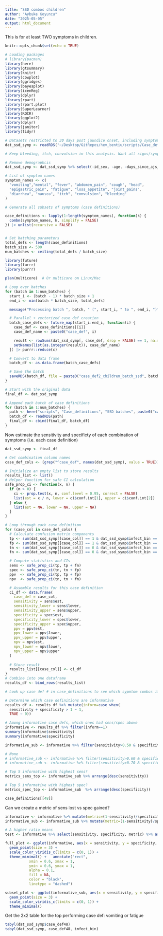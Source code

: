 ```yaml
---
title: "SSD combos children"
author: "Aybuke Koyuncu"
date: "2025-05-05"
output: html_document
---
```


This is for at least TWO symptoms in children.

```r
knitr::opts_chunk$set(echo = TRUE)

# Loading packages 
# library(pacman)
library(here)
library(gtsummary)
library(knitr)
library(cowplot)
library(ggridges)
library(bayesplot)
library(icenReg)
library(dplyr)
library(rpart)
library(rpart.plot)
library(SuperLearner)
library(ROCR)
library(ggplot2)
library(dplyr)
library(janitor)
library(tidyr)

# Datasets restricted to 30 days post jaundice onset, including symptoms of itch, bleeding, and convulsion
dat_ssd_symp <- readRDS("~/Desktop/GitRepos/hev_bentiu/scripts/Case_definitions/dat_ssd_adjusted_children.rds")

# Keep bleeding, itch, convulsion in this analysis. Want all signs/symptoms, regardless of prevalence

# Remove demographcis
dat_ssd_symp <- dat_ssd_symp %>% select(-id_sex, -age, -days_since_ajs_baseline) 


```

```r

# List of symptom names
symptom_names <- c(
  "vomiting","mental", "fever", "abdomen_pain", "cough", "head",
  "epigastric_pain", "fatigue", "loss_appetite", "joint_pains",
  "diarrhea", "nausea", "itch", "convulsion", "bleeding"
)

# Generate all subsets of symptoms (case definitions)

case_definitions <- lapply(1:length(symptom_names), function(k) {
  combn(symptom_names, k, simplify = FALSE)
}) |> unlist(recursive = FALSE)


# Set batching parameters
total_defs <- length(case_definitions)
batch_size <- 500
num_batches <- ceiling(total_defs / batch_size)

library(future)
library(furrr)
library(purrr)

plan(multicore)  # Or multicore on Linux/Mac

# Loop over batches
for (batch in 1:num_batches) {
  start_i <- (batch - 1) * batch_size + 1
  end_i <- min(batch * batch_size, total_defs)

  message("Processing batch ", batch, " (", start_i, " to ", end_i, ")")

  # Parallel + vectorized case def creation
  batch_case_defs <- future_map(start_i:end_i, function(i) {
    case_def <- case_definitions[[i]]
    case_def_name <- paste0("case_def", i)

    result <- rowSums(dat_ssd_symp[, case_def, drop = FALSE] == 1, na.rm = TRUE) >= 2
    setNames(list(as.integer(result)), case_def_name)
  }) |> purrr::reduce(c)

  # Convert to data frame
  batch_df <- as.data.frame(batch_case_defs)

  # Save the batch
  saveRDS(batch_df, file = paste0("case_def2_children_batch_ssd", batch, ".rds"))
}

# Start with the original data
final_df <- dat_ssd_symp

# Append each batch of case definitions
for (batch in 1:num_batches) {
  path <- here("scripts", "Case_definitions", "SSD batches", paste0("case_def2_children_batch_ssd", batch, ".rds"))
  batch_df <- readRDS(path)
  final_df <- cbind(final_df, batch_df)
}

```

Now estimate the sensitivity and specificty of each combination of symptoms (i.e. each case definition)

```r

dat_ssd_symp <- final_df

# Get combination column names
case_def_cols <- (grep("^case_def", names(dat_ssd_symp), value = TRUE))

# Initialize an empty list to store results
results_list <- list()
# Helper function for safe CI calculation
safe_prop_ci <- function(x, n) {
  if (n > 0) {
    ci <- prop.test(x, n, conf.level = 0.95, correct = FALSE)
    list(est = x / n, lower = ci$conf.int[1], upper = ci$conf.int[2])
  } else {
    list(est = NA, lower = NA, upper = NA)
  }
}

# Loop through each case definition
for (case_col in case_def_cols) {
  # Calculate confusion matrix components
  tp <- sum(dat_ssd_symp[[case_col]] == 1 & dat_ssd_symp$infect_bin == 1)
  fp <- sum(dat_ssd_symp[[case_col]] == 1 & dat_ssd_symp$infect_bin == 0)
  tn <- sum(dat_ssd_symp[[case_col]] == 0 & dat_ssd_symp$infect_bin == 0)
  fn <- sum(dat_ssd_symp[[case_col]] == 0 & dat_ssd_symp$infect_bin == 1)

  # Compute statistics and CIs
  sens <- safe_prop_ci(tp, tp + fn)
  spec <- safe_prop_ci(tn, tn + fp)
  ppv  <- safe_prop_ci(tp, tp + fp)
  npv  <- safe_prop_ci(tn, tn + fn)

  # Assemble results for this case definition
  ci_df <- data.frame(
    case_def = case_col,
    sensitivity = sens$est,
    sensitivity_lower = sens$lower,
    sensitivity_upper = sens$upper,
    specificity = spec$est,
    specificity_lower = spec$lower,
    specificity_upper = spec$upper,
    ppv = ppv$est,
    ppv_lower = ppv$lower,
    ppv_upper = ppv$upper,
    npv = npv$est,
    npv_lower = npv$lower,
    npv_upper = npv$upper
  )
  
  # Store result
  results_list[[case_col]] <- ci_df
}
# Combine into one dataframe
results_df <- bind_rows(results_list)

# Look up case def # in case_definitions to see which sypmtom combos it corresponds to

# Determine which case definitions are informative
results_df <- results_df %>% mutate(inform=case_when(
  sensitivity + specificity > 1 ~ 1,
  TRUE ~ 0))

# Among informative case defs, which ones had sens/spec above
informative <- results_df %>% filter(inform==1)
summary(informative$sensitivity)
summary(informative$specificity)

informative_sub <- informative %>% filter(sensitivity>0.50 & specificity>0.5)

# None
# informative_sub <- informative %>% filter(sensitivity>0.60 & specificity>0.6)
# informative_sub <- informative %>% filter(sensitivity>0.70 & specificity>0.7)

# Top 5 informative with highest sens?
metrics_sens_top <- informative_sub %>% arrange(desc(sensitivity))

# Top 5 informative with highest spec?
metrics_spec_top <- informative_sub  %>% arrange(desc(specificity)) 

case_definitions[[48]]

```

Can we create a metric of sens lost vs spec gained?

```r
informative <- informative %>% mutate(metric=(1-sensitivity)/specificity)
informative_sub <- informative_sub %>% mutate(metric=(1-sensitivity)/specificity)

# A higher ratio means 
test <- informative %>% select(sensitivity, specificity, metric) %>% arrange(metric)

full_plot <- ggplot(informative, aes(x = sensitivity, y = specificity, color = metric)) +
  geom_point(size = 3) +
  scale_color_viridis_c(limits = c(0, 1)) +
  theme_minimal() +   annotate("rect",
           xmin = 0.6, xmax = 1,
           ymin = 0.6, ymax = 1,
           alpha = 0.1,
           fill = NA,
           color = "black",
           linetype = "dashed") 

subset_plot <- ggplot(informative_sub, aes(x = sensitivity, y = specificity, color = metric)) +
  geom_point(size = 3) +
  scale_color_viridis_c(limits = c(0, 1)) +
  theme_minimal() 


```


Get the 2x2 table for the top performing case def: vomiting or fatigue

```r

tabyl(dat_ssd_symp$case_def48)
tabyl(dat_ssd_symp, case_def48, infect_bin)

```

